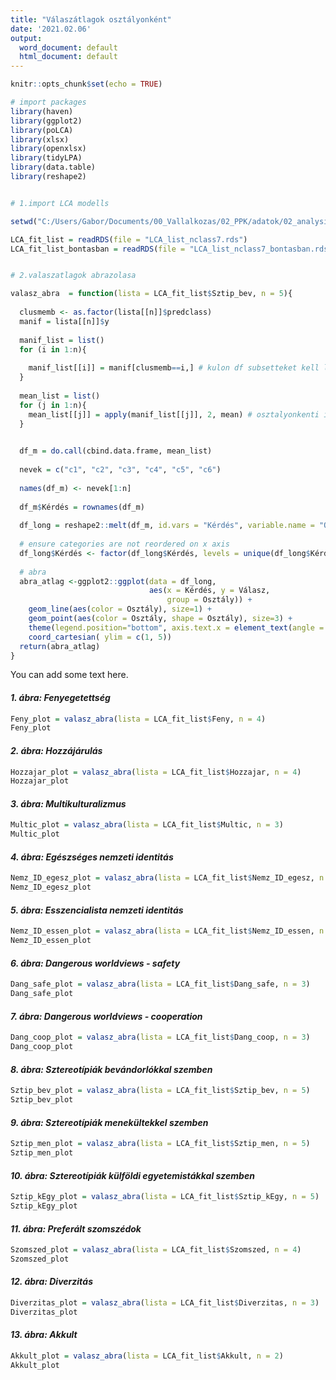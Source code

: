 ---
title: "Válaszátlagok osztályonként"
date: '2021.02.06'
output:
  word_document: default
  html_document: default
---

```{r setup, include=FALSE}
knitr::opts_chunk$set(echo = TRUE)
```


```{r script, echo = FALSE, message=FALSE}
# import packages 
library(haven)
library(ggplot2)
library(poLCA) 
library(xlsx)
library(openxlsx)
library(tidyLPA)
library(data.table)
library(reshape2)


# 1.import LCA modells

setwd("C:/Users/Gabor/Documents/00_Vallalkozas/02_PPK/adatok/02_analysis/01_LCA/valaszatlagok")

LCA_fit_list = readRDS(file = "LCA_list_nclass7.rds")
LCA_fit_list_bontasban = readRDS(file = "LCA_list_nclass7_bontasban.rds")


# 2.valaszatlagok abrazolasa

valasz_abra  = function(lista = LCA_fit_list$Sztip_bev, n = 5){
  
  clusmemb <- as.factor(lista[[n]]$predclass)
  manif = lista[[n]]$y
  
  manif_list = list()
  for (i in 1:n){
    
    manif_list[[i]] = manif[clusmemb==i,] # kulon df subsetteket kell letrehozni osztalyonkent
  }
  
  mean_list = list()
  for (j in 1:n){
    mean_list[[j]] = apply(manif_list[[j]], 2, mean) # osztalyonkenti item atlagok
  }
  

  df_m = do.call(cbind.data.frame, mean_list)
  
  nevek = c("c1", "c2", "c3", "c4", "c5", "c6")
  
  names(df_m) <- nevek[1:n]
  
  df_m$Kérdés = rownames(df_m)
  
  df_long = reshape2::melt(df_m, id.vars = "Kérdés", variable.name = "Osztály", value.name = "Válasz")
  
  # ensure categories are not reordered on x axis
  df_long$Kérdés <- factor(df_long$Kérdés, levels = unique(df_long$Kérdés)) 
  
  # abra
  abra_atlag <-ggplot2::ggplot(data = df_long, 
                               aes(x = Kérdés, y = Válasz,
                                   group = Osztály)) +
    geom_line(aes(color = Osztály), size=1) +
    geom_point(aes(color = Osztály, shape = Osztály), size=3) +
    theme(legend.position="bottom", axis.text.x = element_text(angle = 45, hjust = 1)) +
    coord_cartesian( ylim = c(1, 5))
  return(abra_atlag)
}

```

You can add some text here.

#### *1. ábra: Fenyegetettség*
```{r, echo=FALSE}
Feny_plot = valasz_abra(lista = LCA_fit_list$Feny, n = 4)
Feny_plot
```


#### *2. ábra: Hozzájárulás*
```{r, echo=FALSE}
Hozzajar_plot = valasz_abra(lista = LCA_fit_list$Hozzajar, n = 4)
Hozzajar_plot
```



#### *3. ábra: Multikulturalizmus*
```{r, echo=FALSE}
Multic_plot = valasz_abra(lista = LCA_fit_list$Multic, n = 3)
Multic_plot
```



#### *4. ábra: Egészséges nemzeti identitás*
```{r, echo=FALSE}
Nemz_ID_egesz_plot = valasz_abra(lista = LCA_fit_list$Nemz_ID_egesz, n = 2)
Nemz_ID_egesz_plot
```


#### *5. ábra: Esszencialista nemzeti identitás*
```{r, echo=FALSE}
Nemz_ID_essen_plot = valasz_abra(lista = LCA_fit_list$Nemz_ID_essen, n = 4)
Nemz_ID_essen_plot
```


#### *6. ábra: Dangerous worldviews - safety*
```{r, echo=FALSE}
Dang_safe_plot = valasz_abra(lista = LCA_fit_list$Dang_safe, n = 3)
Dang_safe_plot
```


#### *7. ábra: Dangerous worldviews - cooperation*
```{r, echo=FALSE}
Dang_coop_plot = valasz_abra(lista = LCA_fit_list$Dang_coop, n = 3)
Dang_coop_plot
```


#### *8. ábra: Sztereotípiák bevándorlókkal szemben*
```{r, echo=FALSE}
Sztip_bev_plot = valasz_abra(lista = LCA_fit_list$Sztip_bev, n = 5)
Sztip_bev_plot
```


#### *9. ábra: Sztereotípiák menekültekkel szemben*
```{r, echo=FALSE}
Sztip_men_plot = valasz_abra(lista = LCA_fit_list$Sztip_men, n = 5)
Sztip_men_plot
```


#### *10. ábra: Sztereotípiák külföldi egyetemistákkal szemben*
```{r, echo=FALSE}
Sztip_kEgy_plot = valasz_abra(lista = LCA_fit_list$Sztip_kEgy, n = 5)
Sztip_kEgy_plot
```



#### *11. ábra: Preferált szomszédok*
```{r, echo=FALSE}
Szomszed_plot = valasz_abra(lista = LCA_fit_list$Szomszed, n = 4)
Szomszed_plot
```


#### *12. ábra: Diverzitás*
```{r, echo=FALSE}
Diverzitas_plot = valasz_abra(lista = LCA_fit_list$Diverzitas, n = 3)
Diverzitas_plot
```


#### *13. ábra: Akkult*
```{r, echo=FALSE}
Akkult_plot = valasz_abra(lista = LCA_fit_list$Akkult, n = 2)
Akkult_plot
```


